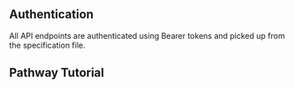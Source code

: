 ## 

## Authentication

All API endpoints are authenticated using Bearer tokens and picked up from the specification file.

## Pathway Tutorial